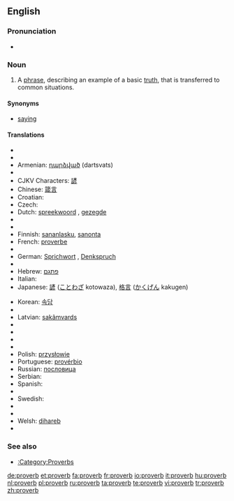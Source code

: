 {{see|Proverbs}}
{{wikipedia}}
==English==

===Pronunciation===
*{{audio|en-us-proverb.ogg|Audio (US)}}

===Noun===
{{en-noun}}

# A [[phrase]], describing an example of a basic [[truth]], that is transferred to common situations.

====Synonyms====
*[[saying]]

====Translations====
{{top}}
*{{trreq|Albanian}}
*{{trreq|Arabic}}
*Armenian: [[դարձված]] (dartsvats)
*{{trreq|Basque}}
*CJKV Characters: [[諺]]
*Chinese: [[箴言]] {{n}}
*Croatian: {{t-|hr|poslovica|f}}
*Czech: {{t-|cs|přísloví|n}}
*Dutch: [[spreekwoord]] {{n}}, [[gezegde]] {{n}}
*{{trreq|Esperanto}}
*{{trreq|Estonian}}
*Finnish: [[sananlasku]], [[sanonta]]
*French: [[proverbe]]
*{{trreq|Georgian}}
*German: [[Sprichwort]] {{n}}, [[Denkspruch]] {{m}}
*{{trreq|Greek}}
*Hebrew: [[פתגם]] {{m}}
*Italian: {{t+|it|proverbio|m}}
*Japanese: [[諺]] ([[ことわざ]] kotowaza), [[格言]] ([[かくげん]] kakugen)
{{mid}}
*Korean: [[속담]]
*{{trreq|Latin}}
*Latvian: [[sakãmvards]]
*{{trreq|Lithuanian}}
*{{trreq|Mongolian}}
*{{trreq|Old English}}
*{{trreq|Persian}}
*Polish: [[przysłowie]] {{n}}
*Portuguese: [[provérbio]] {{m}}
*Russian: [[пословица]] {{f}}
*Serbian: {{t-|sr|poslovica|f}}
*Spanish: {{t-|es|proverbio|m}}
*{{trreq|Swahili}}
*Swedish: {{t+|sv|ordspråk|n}}
*{{trreq|Thai}}
*{{trreq|Turkish}}
*Welsh: [[dihareb]] {{f}}
*{{trreq|Yiddish}}
{{bottom}}

===See also===
*[[:Category:Proverbs]]

[[de:proverb]]
[[et:proverb]]
[[fa:proverb]]
[[fr:proverb]]
[[io:proverb]]
[[it:proverb]]
[[hu:proverb]]
[[nl:proverb]]
[[pl:proverb]]
[[ru:proverb]]
[[ta:proverb]]
[[te:proverb]]
[[vi:proverb]]
[[tr:proverb]]
[[zh:proverb]]